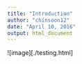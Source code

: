 ```yaml
---
title: "Introduction"
author: "chinsoon12"
date: "April 10, 2016"
output: html_document
---
```

![image][./testing.html]

